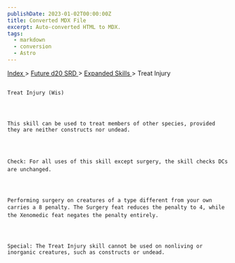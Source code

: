 ```yaml
---
publishDate: 2023-01-02T00:00:00Z
title: Converted MDX File
excerpt: Auto-converted HTML to MDX.
tags:
  - markdown
  - conversion
  - Astro
---
```


[
Index
](-index) >
[
Future d20 SRD
](future-d20-srd-index) >
[
Expanded Skills
](future-d20-srd-expanded-skills-index) > Treat Injury

##

    Treat Injury (Wis)




    This skill can be used to treat members of other species, provided they are neither constructs nor undead.




    Check: For all uses of this skill except surgery, the skill checks DCs are unchanged.




    Performing surgery on creatures of a type different from your own carries a 8 penalty. The Surgery feat reduces the penalty to 4, while the Xenomedic feat negates the penalty entirely.




    Special: The Treat Injury skill cannot be used on nonliving or inorganic creatures, such as constructs or undead.
